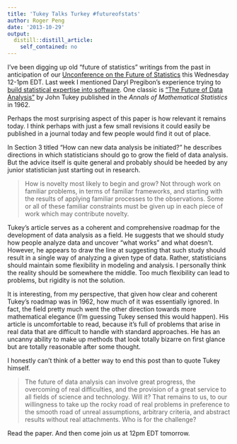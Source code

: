 ```yaml
---
title: 'Tukey Talks Turkey #futureofstats'
author: Roger Peng
date: '2013-10-29'
output:
  distill::distill_article:
    self_contained: no
---
```


I've been digging up old "future of statistics" writings from the past in anticipation of our [Unconference on the Future of Statistics](http://simplystatistics.org/unconference) this Wednesday 12-1pm EDT. Last week I mentioned Daryl Pregibon's experience trying to [build statistical expertise into software](http://simplystatistics.org/2013/10/25/back-to-the-future-of-statistical-software-futureofstats/). One classic is ["The Future of Data Analysis"](http://projecteuclid.org/DPubS?service=UI&version=1.0&verb=Display&handle=euclid.aoms/1177704711) by John Tukey published in the _Annals of Mathematical Statistics_ in 1962.

Perhaps the most surprising aspect of this paper is how relevant it remains today. I think perhaps with just a few small revisions it could easily be published in a journal today and few people would find it out of place.

In Section 3 titled "How can new data analysis be initiated?" he describes directions in which statisticians should go to grow the field of data analysis. But the advice itself is quite general and probably should be heeded by any junior statistician just starting out in research.

> How is novelty most likely to begin and grow? Not through work on familiar problems, in terms of familiar frameworks, and starting with the results of applying familiar processes to the observations. Some or all of these familiar constraints must be given up in each piece of work which may contribute novelty.

Tukey's article serves as a coherent and comprehensive roadmap for the development of data analysis as a field. He suggests that we should study how people analyze data and uncover "what works" and what doesn't. However, he appears to draw the line at suggesting that such study should result in a single way of analyzing a given type of data. Rather, statisticians should maintain some flexibility in modeling and analysis. I personally think the reality should be somewhere the middle. Too much flexibility can lead to problems, but rigidity is not the solution.

It is interesting, from my perspective, that given how clear and coherent Tukey's roadmap was in 1962, how much of it was essentially ignored. In fact, the field pretty much went the other direction towards more mathematical elegance (I'm guessing Tukey sensed this would happen). His article is uncomfortable to read, because it's full of problems that arise in real data that are difficult to handle with standard approaches. He has an uncanny ability to make up methods that look totally bizarre on first glance but are totally reasonable after some thought.

I honestly can't think of a better way to end this post than to quote Tukey himself.

> The future of data analysis can involve great progress, the overcoming of real difficulties, and the provision of a great service to all fields of science and technology. Will it? That remains to us, to our willingness to take up the rocky road of real problems in preference to the smooth road of unreal assumptions, arbitrary criteria, and abstract results without real attachments. Who is for the challenge?

Read the paper. And then come join us at 12pm EDT tomorrow.
